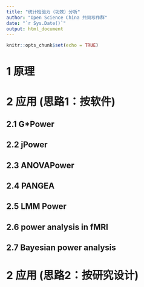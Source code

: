 ```yaml
---
title: "统计检验力（功效）分析"
author: "Open Science China 共同写作群"
date: "`r Sys.Date()`"
output: html_document
---
```


```r
knitr::opts_chunk$set(echo = TRUE)
```

# 1 原理

# 2 应用 (思路1：按软件)


## 2.1 G*Power


## 2.2 jPower


## 2.3 ANOVAPower


## 2.4 PANGEA


## 2.5 LMM Power


## 2.6 power analysis in fMRI


## 2.7 Bayesian power analysis 


# 2 应用 (思路2：按研究设计)
